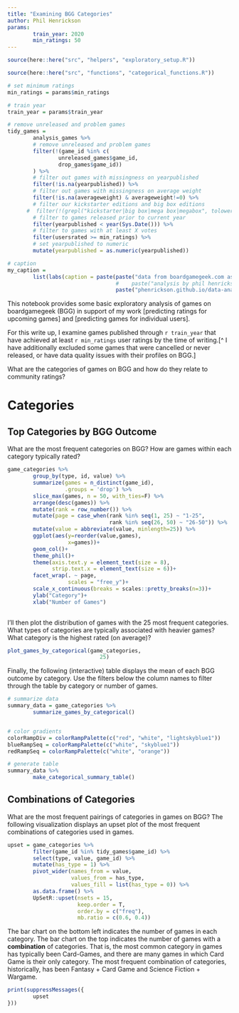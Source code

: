 ```yaml
---
title: "Examining BGG Categories"
author: Phil Henrickson
params:
        train_year: 2020
        min_ratings: 50
---
```


```r

source(here::here("src", "helpers", "exploratory_setup.R"))

```

```r

source(here::here("src", "functions", "categorical_functions.R"))

```


```r

# set minimum ratings
min_ratings = params$min_ratings

# train year
train_year = params$train_year

# remove unreleased and problem games
tidy_games =
        analysis_games %>%
        # remove unreleased and problem games
        filter(!(game_id %in% c(
                unreleased_games$game_id,
                drop_games$game_id))
        ) %>%
        # filter out games with missingness on yearpublished
        filter(!is.na(yearpublished)) %>%
        # filter out games with missingness on average weight
        filter(!is.na(averageweight) & averageweight!=0) %>%
        # filter our kickstarter editions and big box editions
      #  filter(!(grepl("kickstarter|big box|mega box|megabox", tolower(name)))) %>%
        # filter to games released prior to current year
        filter(yearpublished < year(Sys.Date())) %>%
        # filter to games with at least X votes
        filter(usersrated >= min_ratings) %>%
        # set yearpublished to numeric
        mutate(yearpublished = as.numeric(yearpublished))

```

```r

# caption
my_caption = 
        list(labs(caption = paste(paste("data from boardgamegeek.com as of", max(as.Date(tidy_games$load_ts))),
                                  #    paste("analysis by phil henrickson"),
                                  paste("phenrickson.github.io/data-analysis-paralysis/boardgames.html"), sep="\n")))

```

This notebook provides some basic exploratory analysis of games on boardgamegeek (BGG) in support of my work [predicting ratings for upcoming games] and [predicting games for individual users]. 

For this write up, I examine games published through `r train_year` that have achieved at least `r min_ratings` user ratings by the time of writing.[^ I have additionally excluded some games that were cancelled or never released, or have data quality issues with their profiles on BGG.]

What are the categories of games on BGG and how do they relate to community ratings?

# Categories

## Top Categories by BGG Outcome

What are the most frequent categories on BGG? How are games within each category typically rated? 

```r

game_categories %>%
        group_by(type, id, value) %>%
        summarize(games = n_distinct(game_id),
                  .groups = 'drop') %>%
        slice_max(games, n = 50, with_ties=F) %>%
        arrange(desc(games)) %>%
        mutate(rank = row_number()) %>%
        mutate(page = case_when(rank %in% seq(1, 25) ~ "1-25",
                                rank %in% seq(26, 50) ~ "26-50")) %>%
        mutate(value = abbreviate(value, minlength=25)) %>%
        ggplot(aes(y=reorder(value,games),
                   x=games))+
        geom_col()+
        theme_phil()+
        theme(axis.text.y = element_text(size = 8),
              strip.text.x = element_text(size = 6))+
        facet_wrap(. ~ page,
                   scales = "free_y")+
        scale_x_continuous(breaks = scales::pretty_breaks(n=3))+
        ylab("Category")+
        xlab("Number of Games")
        

```

I'll then plot the distribution of games with the 25 most frequent categories. What types of categories are typically associated with heavier games? What category is the highest rated (on average)?

```r

plot_games_by_categorical(game_categories,
                             25)

```

Finally, the following (interactive) table displays the mean of each BGG outcome by category. Use the filters below the column names to filter through the table by category or number of games. 

```r

# summarize data
summary_data = game_categories %>%
        summarize_games_by_categorical()


# color gradients
colorRampDiv = colorRampPalette(c("red", "white", "lightskyblue1"))
blueRampSeq = colorRampPalette(c("white", "skyblue1"))
redRampSeq = colorRampPalette(c("white", "orange"))

# generate table
summary_data %>%
        make_categorical_summary_table()

```

## Combinations of Categories
 
What are the most frequent pairings of categories in games on BGG? The following visualization displays an upset plot of the most frequent combinations of categories used in games.

```r

upset = game_categories %>%
        filter(game_id %in% tidy_games$game_id) %>%
        select(type, value, game_id) %>%
        mutate(has_type = 1) %>%
        pivot_wider(names_from = value, 
                    values_from = has_type,
                    values_fill = list(has_type = 0)) %>%
        as.data.frame() %>%
        UpSetR::upset(nsets = 15,
                      keep.order = T,
                      order.by = c("freq"),
                      mb.ratio = c(0.6, 0.4))

```

The bar chart on the bottom left indicates the number of games in each category. The bar chart on the top indicates the number of games with a **combination** of categories. That is, the most common category in games has typically been Card-Games, and there are many games in which Card Game is their only category. The most frequent combination of categories, historically, has been Fantasy + Card Game and Science Fiction + Wargame.

```r

print(suppressMessages({
        upset
}))

```


